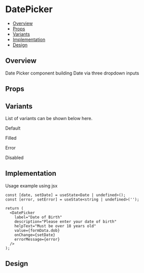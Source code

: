 
<Meta of={DatePicker} />

# DatePicker

- [Overview](#overview)
- [Props](#props)
- [Variants](#variants)
- [Implementation](#implementation)
- [Design](#design)

## Overview

Date Picker component building Date via three dropdown inputs

<Canvas of={DatePicker.ExampleUsage} />

## Props

<Controls />

## Variants

List of variants can be shown below here.

Default

<Canvas of={DatePicker.Default} />

Filled

<Canvas of={DatePicker.Filled} />

Error

<Canvas of={DatePicker.ErrorStory} />

Disabled

<Canvas of={DatePicker.Disabled} />

## Implementation

Usage example using jsx

```tsx
const [date, setDate] = useState<Date | undefined>();
const [error, setError] = useState<string | undefined>('');

return (
  <DatePicker
    label="Date of Birth"
    description="Please enter your date of birth"
    helpText="Must be over 18 years old"
    value={formData.dob}
    onChange={setDate}
    errorMessage={error}
  />
);
```

## Design

<FigmaEmbed />
